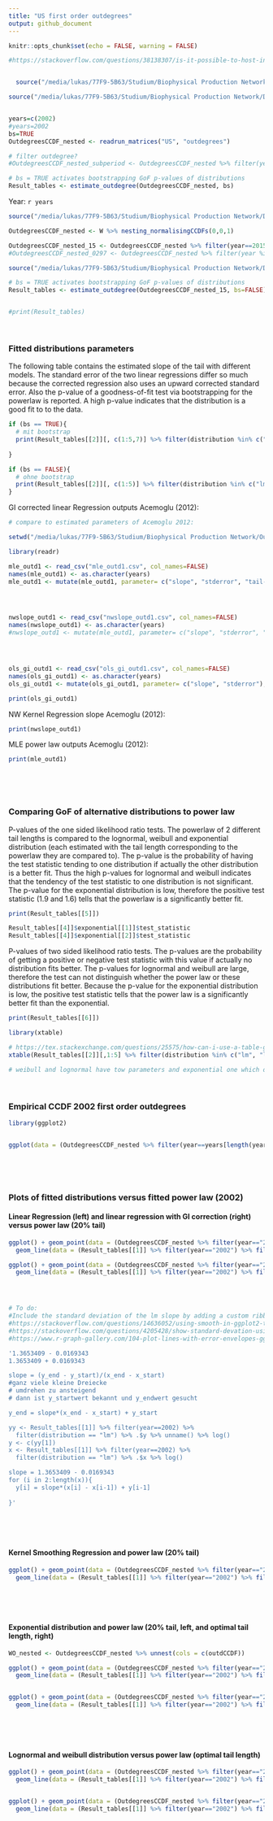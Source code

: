 ```yaml
---
title: "US first order outdegrees"
output: github_document
---
```




```r
knitr::opts_chunk$set(echo = FALSE, warning = FALSE)
```


```r

#https://stackoverflow.com/questions/38138307/is-it-possible-to-host-interactive-r-markdown-files-on-github-pages


  source("/media/lukas/77F9-5B63/Studium/Biophysical Production Network/Daten/IO-Deutschland/1_3_readAndRunOutdegrees.R")

source("/media/lukas/77F9-5B63/Studium/Biophysical Production Network/Daten/IO-Deutschland/1_2_estimations_outdegree_smaller.R")


years=c(2002)
#years=2002
bs=TRUE
OutdegreesCCDF_nested <- readrun_matrices("US", "outdegrees")

# filter outdegree?
#OutdegreesCCDF_nested_subperiod <- OutdegreesCCDF_nested %>% filter(year==years)

# bs = TRUE activates bootstrapping GoF p-values of distributions 
Result_tables <- estimate_outdegree(OutdegreesCCDF_nested, bs)

```

Year: `r years`



```r

source("/media/lukas/77F9-5B63/Studium/Biophysical Production Network/Daten/IO-Deutschland/1_1_nestings_CCDFs.R")

OutdegreesCCDF_nested <- W %>% nesting_normalisingCCDFs(0,0,1)

```



```r

OutdegreesCCDF_nested_15 <- OutdegreesCCDF_nested %>% filter(year==2015)
#OutdegreesCCDF_nested_0297 <- OutdegreesCCDF_nested %>% filter(year %in% c(1997,2002))

source("/media/lukas/77F9-5B63/Studium/Biophysical Production Network/Daten/IO-Deutschland/1_2_estimations_outdegree_smaller.R")

# bs = TRUE activates bootstrapping GoF p-values of distributions 
Result_tables <- estimate_outdegree(OutdegreesCCDF_nested_15, bs=FALSE)


#print(Result_tables)


```


$~$

### Fitted distributions parameters

The following table contains the estimated slope of the tail with different models. The standard error of the two linear regressions differ so much because the corrected regression also uses an upward corrected standard error. Also the p-value of a goodness-of-fit test via bootstrapping for the powerlaw is reported. A high p-value indicates that the distribution is a good fit to to the data.

```r

if (bs == TRUE){
  # mit bootstrap
  print(Result_tables[[2]][, c(1:5,7)] %>% filter(distribution %in% c("lm", "lm_GIcorrect",  "ksr", "powerlaw", "powerlaw_exogcut")), n=50)
  
}

if (bs == FALSE){
  # ohne bootstrap
  print(Result_tables[[2]][, c(1:5)] %>% filter(distribution %in% c("lm", "lm_GIcorrect",  "ksr", "powerlaw", "powerlaw_exogcut")), n=50)
}

```


GI corrected linear Regression outputs Acemoglu (2012):

```r
# compare to estimated parameters of Acemoglu 2012:

setwd("/media/lukas/77F9-5B63/Studium/Biophysical Production Network/Outputmultiplier/Acemoglu2012_NetworkOriginsOfAggregate_9623_data_and_programs_0")

library(readr)

mle_outd1 <- read_csv("mle_outd1.csv", col_names=FALSE)
names(mle_outd1) <- as.character(years)
mle_outd1 <- mutate(mle_outd1, parameter= c("slope", "stderror", "tail-length"), .before = "1972")




nwslope_outd1 <- read_csv("nwslope_outd1.csv", col_names=FALSE)
names(nwslope_outd1) <- as.character(years)
#nwslope_outd1 <- mutate(mle_outd1, parameter= c("slope", "stderror", "tail-length"), .before = "1972")




ols_gi_outd1 <- read_csv("ols_gi_outd1.csv", col_names=FALSE)
names(ols_gi_outd1) <- as.character(years)
ols_gi_outd1 <- mutate(ols_gi_outd1, parameter= c("slope", "stderror"), .before = "1972")

print(ols_gi_outd1)

```

NW Kernel Regression slope Acemoglu (2012): 

```r

print(nwslope_outd1)

```


MLE power law outputs Acemoglu (2012):

```r

print(mle_outd1)

```




$~$

$~$


### Comparing GoF of alternative distributions to power law

P-values of the one sided likelihood ratio tests. The powerlaw of 2 different tail lengths is compared to the lognormal, weibull and exponential distribution (each estimated with the tail length corresponding to the powerlaw they are compared to). The p-value is the probability of having the test statistic tending to one distribution if actually the other distribution is a better fit. Thus the high p-values for lognormal and weibull indicates that the tendency of the test statistic to one distribution is not significant. The p-value for the exponential distribution is low, therefore the positive test statistic (1.9 and 1.6) tells that the powerlaw is a significantly better fit.



```r

print(Result_tables[[5]])

Result_tables[[4]]$exponential[[1]]$test_statistic
Result_tables[[4]]$exponential[[2]]$test_statistic

```

P-values of two sided likelihood ratio tests. The p-values are the probability of getting a positive or negative test statistic with this value if actually no distribution fits better. The p-values for lognormal and weibull are large, therefore the test can not distinguish whether the power law or these distributions fit better. Because the p-value for the exponential distribution is low, the positive test statistic tells that the power law is a significantly better fit than the exponential.


```r

print(Result_tables[[6]])

```


```r

library(xtable)

# https://tex.stackexchange.com/questions/25575/how-can-i-use-a-table-generated-by-r-in-latex
xtable(Result_tables[[2]][,1:5] %>% filter(distribution %in% c("lm", "lm_GIcorrect", "powerlaw", "powerlaw_exogcut")), type = "latex")

# weibull and lognormal have tow parameters and exponential one which doesn't compare well to slope of lm, so I don't report them

```

$~$

### Empirical CCDF 2002 first order outdegrees

```r

library(ggplot2)


ggplot(data = (OutdegreesCCDF_nested %>% filter(year==years[length(years)]) %>% .$outdCCDF %>% .[[1]])) + geom_point(, mapping = aes(x=outdegree, y=CCDF), shape=1) + geom_density(aes(x=outdegree), colour="tomato2") + theme_minimal()

```


$~$

$~$

### Plots of fitted distributions versus fitted power law (2002)
#### Linear Regression (left) and linear regression with GI correction (right) versus power law (20% tail)

```r


ggplot() + geom_point(data = (OutdegreesCCDF_nested %>% filter(year=="2002") %>% .$outdCCDF %>% .[[1]]), mapping = aes( x=log(outdegree), y=log(CCDF)), shape=1) + 
  geom_line(data = (Result_tables[[1]] %>% filter(year=="2002") %>% filter(distribution %in% c("lm", "powerlaw_exogcut"))) , mapping = aes(x=log(x), y=log(y), color=distribution, linetype=distribution)) + theme_minimal() #+ ylim(-7.5,0)

ggplot() + geom_point(data = (OutdegreesCCDF_nested %>% filter(year=="2002") %>% .$outdCCDF %>% .[[1]]), mapping = aes( x=log(outdegree), y=log(CCDF)), shape=1) + 
  geom_line(data = (Result_tables[[1]] %>% filter(year=="2002") %>% filter(distribution %in% c("lm_GIcorrect", "powerlaw_exogcut"))) , mapping = aes(x=log(x), y=log(y), color=distribution, linetype=distribution)) + theme_minimal() #+ ylim(-7.5,0)




# To do:
#Include the standard deviation of the lm slope by adding a custom ribbon:
#https://stackoverflow.com/questions/14636052/using-smooth-in-ggplot2-to-fit-a-linear-model-using-the-errors-given-in-the-data
#https://stackoverflow.com/questions/4205428/show-standard-devation-using-geom-smooth-and-ggplot
#https://www.r-graph-gallery.com/104-plot-lines-with-error-envelopes-ggplot2.html

'1.3653409 - 0.0169343
1.3653409 + 0.0169343

slope = (y_end - y_start)/(x_end - x_start)
#ganz viele kleine Dreiecke
# umdrehen zu ansteigend
# dann ist y_startwert bekannt und y_endwert gesucht

y_end = slope*(x_end - x_start) + y_start

yy <- Result_tables[[1]] %>% filter(year==2002) %>% 
  filter(distribution == "lm") %>% .$y %>% unname() %>% log()
y <- c(yy[1])
x <- Result_tables[[1]] %>% filter(year==2002) %>% 
  filter(distribution == "lm") %>% .$x %>% log()

slope = 1.3653409 - 0.0169343
for (i in 2:length(x)){
  y[i] = slope*(x[i] - x[i-1]) + y[i-1]
  
}'


```


$~$

$~$

#### Kernel Smoothing Regression and power law (20% tail)
```r

ggplot() + geom_point(data = (OutdegreesCCDF_nested %>% filter(year=="2002") %>% .$outdCCDF %>% .[[1]]), mapping = aes( x=log(outdegree), y=log(CCDF)), shape=1) + 
  geom_line(data = (Result_tables[[1]] %>% filter(year=="2002") %>% filter(distribution %in% c("ksr", "powerlaw_exogcut"))) , mapping = aes(x=log(x), y=log(y), color=distribution, linetype=distribution)) + theme_minimal() #+ ylim(-7.5,0)

```

$~$

$~$

#### Exponential distribution and power law (20\% tail, left, and optimal tail length, right)

```r

WO_nested <- OutdegreesCCDF_nested %>% unnest(cols = c(outdCCDF))

ggplot() + geom_point(data = (OutdegreesCCDF_nested %>% filter(year=="2002") %>% .$outdCCDF %>% .[[1]]), mapping = aes( x=log(outdegree), y=log(CCDF)), shape=1) + 
  geom_line(data = (Result_tables[[1]] %>% filter(year=="2002") %>% filter(distribution %in% c("exponential_exogcut", "powerlaw_exogcut"))) , mapping = aes(x=log(x), y=log(y), color=distribution, linetype=distribution)) + theme_minimal() + ylim(-7.5,0)


ggplot() + geom_point(data = (OutdegreesCCDF_nested %>% filter(year=="2002") %>% .$outdCCDF %>% .[[1]]), mapping = aes( x=log(outdegree), y=log(CCDF)), shape=1) + 
  geom_line(data = (Result_tables[[1]] %>% filter(year=="2002") %>% filter(distribution %in% c("exponential", "powerlaw"))) , mapping = aes(x=log(x), y=log(y), color=distribution, linetype=distribution)) + theme_minimal() + ylim(-7.5,0)

```

$~$

$~$


#### Lognormal and weibull distribution versus power law (optimal tail length)

```r

ggplot() + geom_point(data = (OutdegreesCCDF_nested %>% filter(year=="2002") %>% .$outdCCDF %>% .[[1]]), mapping = aes( x=log(outdegree), y=log(CCDF)), shape=1) + 
  geom_line(data = (Result_tables[[1]] %>% filter(year=="2002") %>% filter(distribution %in% c("lognormal", "powerlaw"))) , mapping = aes(x=log(x), y=log(y), color=distribution, linetype=distribution)) + theme_minimal()


ggplot() + geom_point(data = (OutdegreesCCDF_nested %>% filter(year=="2002") %>% .$outdCCDF %>% .[[1]]), mapping = aes( x=log(outdegree), y=log(CCDF)), shape=1) + 
  geom_line(data = (Result_tables[[1]] %>% filter(year=="2002") %>% filter(distribution %in% c("weibull", "powerlaw"))) , mapping = aes(x=log(x), y=log(y), color=distribution, linetype=distribution)) + theme_minimal()


```





